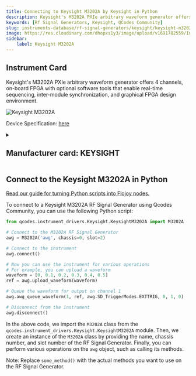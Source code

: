 ```yaml
---
title: Connecting to Keysight M3202A by Keysight in Python
description: Keysight's M3202A PXIe arbitrary waveform generator offers 4 channels, on-board FPGA with optional software tools that enable real-time sequencing, inter-module synchronization, and graphical FPGA design environment.
keywords: [Rf Signal Generators, Keysight, QCodes Community] 
slug: instruments-database/rf-signal-generators/keysight/keysight-m3202a 
image: https://res.cloudinary.com/dhopxs1y3/image/upload/v1691782559/Instruments/RF%20Signal%20Generator/Keysight-M3202A/Keysight-M3202A.png
sidebar:
    label: Keysight M3202A 
---
```



## Instrument Card

Keysight's M3202A PXIe arbitrary waveform generator offers 4 channels, on-board FPGA with optional software tools that enable real-time sequencing, inter-module synchronization, and graphical FPGA design environment.



![Keysight M3202A](https://res.cloudinary.com/dhopxs1y3/image/upload/v1691782559/Instruments/RF%20Signal%20Generator/Keysight-M3202A/Keysight-M3202A.png)

Device Specification: [here](https://www.keysight.com/us/en/assets/7018-05392/data-sheets/5992-1798.pdf)

<details style={{ marginTop: "15px"}}>
<summary><h2 style={{display:'inline'}}>Manufacturer card: KEYSIGHT</h2></summary>

![KEYSIGHT](https://res.cloudinary.com/dhopxs1y3/image/upload/v1692125973/Instruments/Vendor%20Logos/Keysight.png)

Keysight Technologies, or Keysight, is an American company that manufactures electronics test and measurement equipment and software

- Headquarters: USA
- Yearly Revenue (millions, USD): 5420
- Vendor Website: [here](https://www.keysight.com/us/en/home.html)

</details>


<FeaturedInstrumentVideo category="RF_SIGNAL_GENERATORS" />

## Connect to the Keysight M3202A in Python

[Read our guide for turning Python scripts into Flojoy nodes.](https://docs.flojoy.ai/contribution/blocks/custom-flojoy-block/)



<Tabs>
<TabItem value="Flojoy" label="Flojoy" className="flojoy-instrument-tabs">

<SectionsCard category="RF_SIGNAL_GENERATORS" manufacturer="Keysight"></SectionsCard>

</TabItem>
<TabItem value="QCodes Community" label="QCodes Community">

To connect to a Keysight M3202A RF Signal Generator using Qcodes Community, you can use the following Python script:

```python
from qcodes.instrument_drivers.Keysight.KeysightM3202A import M3202A

# Connect to the M3202A RF Signal Generator
awg = M3202A('awg', chassis=0, slot=2)

# Connect to the instrument
awg.connect()

# Now you can use the instrument for various operations
# For example, you can upload a waveform
waveform = [0, 0.1, 0.2, 0.3, 0.4, 0.5]
ref = awg.upload_waveform(waveform)

# Queue the waveform for output on channel 1
awg.awg_queue_waveform(1, ref, awg.SD_TriggerModes.EXTTRIG, 0, 1, 0)

# Disconnect from the instrument
awg.disconnect()
```

In the above code, we import the `M3202A` class from the `qcodes.instrument_drivers.Keysight.KeysightM3202A` module. Then, we create an instance of the `M3202A` class by providing the name, chassis number, and slot number of the RF Signal Generator. Finally, you can perform various operations on the `awg` object, such as calling its methods.

Note: Replace `some_method()` with the actual methods you want to use on the RF Signal Generator.

</TabItem>
</Tabs>